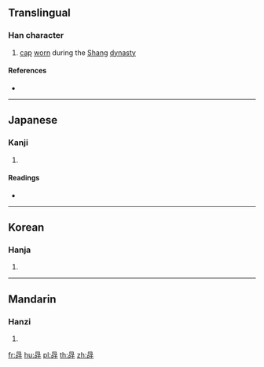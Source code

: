 ==Translingual==

===Han character===
{{Han char|rn=13|rad=冂|as=08|sn=10|four=60641|canj=ARMD|ids=⿱冃吁}}

# [[cap]] [[worn]] during the [[w:Shang Dynasty|Shang]] [[dynasty]]

====References====
* {{Han ref|kx=0129.270|dkj=01542|dj=0291.180|hdz=21508.010|uh=5194|ud=20884|bh=D0DF|bd=53471}}

----

==Japanese==

===Kanji===
{{ja-kanji|grade=|rs=冂08}}

# {{defn|lang=ja|sort=冂08}}

====Readings====
* {{ja-readings|on=[[く]] (ku)|kun=}}

----

==Korean==

===Hanja===
{{ko-hanja|hangeul=후|rv=hu|mr=hu}}

# {{defn|lang=ko|sort=冂08}}

----

==Mandarin==

===Hanzi===
{{cmn-hanzi|pin=[[xǔ]] ([[xu3]]), [[yóu]] ([[you2]])|wg=hsü<sup>3</sup>, yu<sup>2</sup>}}

# {{defn|lang=cmn|sort=冂08}}

[[fr:冔]]
[[hu:冔]]
[[pl:冔]]
[[th:冔]]
[[zh:冔]]